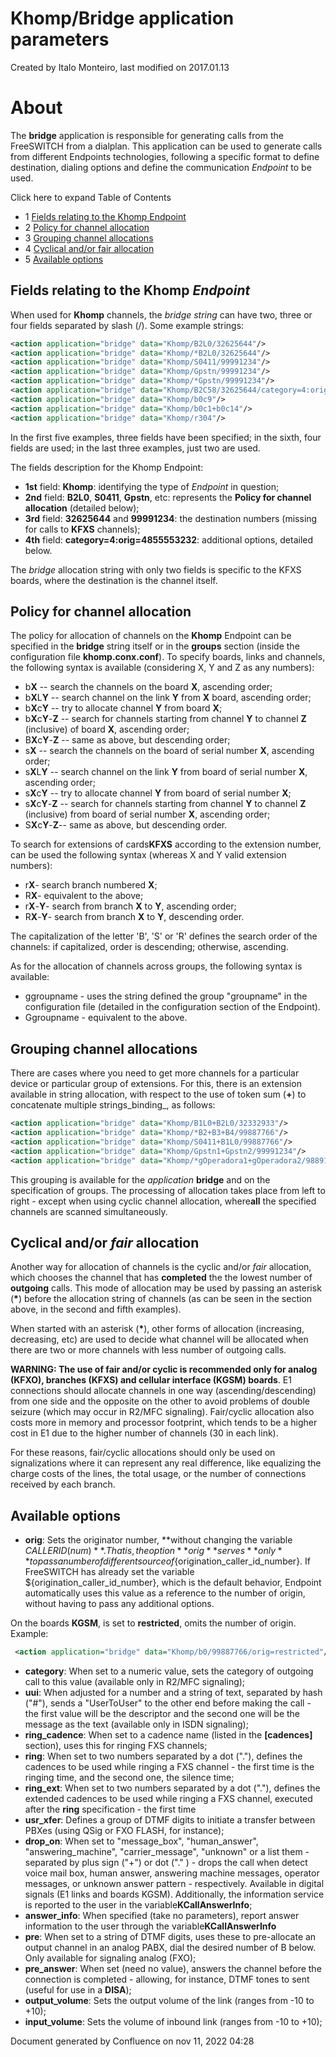 
# Khomp/Bridge application parameters 

 Created by  Italo Monteiro, last modified on 2017.01.13

# About

The **bridge** application is responsible for generating calls from the FreeSWITCH from a dialplan. This application can be used to generate calls from different Endpoints technologies, following a specific format to define destination, dialing options and define the communication _Endpoint_ to be used.

Click here to expand Table of Contents

* 1 [Fields relating to the Khomp Endpoint](#fields-relating-to-the-khomp-_endpoint_)
* 2 [Policy for channel allocation](#policy-for-channel-allocation)
* 3 [Grouping channel allocations](#grouping-channel-allocations)
* 4 [Cyclical and/or fair allocation](#cyclical-andor-_fair_-allocation)
* 5 [Available options](#-freeswitch--khompbridge-application-parameters-)

## Fields relating to the Khomp _Endpoint_

When used for **Khomp** channels, the _bridge_ _string_ can have two, three or four fields separated by slash (/). Some example strings:

```xml
<action application="bridge" data="Khomp/B2L0/32625644"/>
<action application="bridge" data="Khomp/*B2L0/32625644"/>
<action application="bridge" data="Khomp/S0411/99991234"/>
<action application="bridge" data="Khomp/Gpstn/99991234"/>
<action application="bridge" data="Khomp/*Gpstn/99991234"/>
<action application="bridge" data="Khomp/B2C58/32625644/category=4:orig=4855553232"/>
<action application="bridge" data="Khomp/b0c9"/>
<action application="bridge" data="Khomp/b0c1+b0c14"/>
<action application="bridge" data="Khomp/r304"/>
```

In the first five examples, three fields have been specified; in the sixth, four fields are used; in the last three examples, just two are used.

The fields description for the Khomp Endpoint:

* **1st** field: **Khomp**: identifying the type of _Endpoint_ in question;
* **2nd** field: **B2L0**, **S0411**, **Gpstn**, etc: represents the **Policy for channel allocation** (detailed below);
* **3rd** field: **32625644** and **99991234**: the destination numbers (missing for calls to **KFXS** channels);
* **4th** field: **category=4:orig=4855553232**: additional options, detailed below.

The _bridge_ allocation string with only two fields is specific to the KFXS boards, where the destination is the channel itself.

## Policy for channel allocation

The policy for allocation of channels on the **Khomp** Endpoint can be specified in the **bridge** string itself or in the **groups** section (inside the configuration file **khomp.conx.conf**). To specify boards, links and channels, the following syntax is available (considering X, Y and Z as any numbers):

* b**X** \-- search the channels on the board **X**, ascending order;
* b**X**L**Y** \-- search channel on the link **Y** from **X** board, ascending order;
* b**X**c**Y** \-- try to allocate channel **Y** from board **X**;
* b**X**c**Y**\-**Z** \-- search for channels starting from channel **Y** to channel **Z** (inclusive) of board **X**, ascending order;
* B**X**c**Y**\-**Z** \-- same as above, but descending order;
* s**X** \-- search the channels on the board of serial number **X**, ascending order;
* s**X**L**Y** \-- search channel on the link **Y** from board of serial number **X**, ascending order;
* s**X**c**Y** \-- try to allocate channel **Y** from board of serial number **X**;
* s**X**c**Y**\-**Z** \-- search for channels starting from channel **Y** to channel **Z** (inclusive) from board of serial number **X**, ascending order;
* S**X**c**Y**\-**Z**\-- same as above, but descending order.

To search for extensions of cards**KFXS** according to the extension number, can be used the following syntax (whereas X and Y valid extension numbers):

* r**X**\- search branch numbered **X**;
* R**X**\- equivalent to the above;
* r**X**\-**Y**\- search from branch **X** to **Y**, ascending order;
* R**X**\-**Y**\- search from branch **X** to **Y**, descending order.

The capitalization of the letter 'B', 'S' or 'R' defines the search order of the channels: if capitalized, order is descending; otherwise, ascending.

As for the allocation of channels across groups, the following syntax is available:

* ggroupname - uses the string defined the group "groupname" in the configuration file (detailed in the configuration section of the Endpoint).
* Ggroupname - equivalent to the above.

## Grouping channel allocations

There are cases where you need to get more channels for a particular device or particular group of extensions. For this, there is an extension available in string allocation, with respect to the use of token sum (**+**) to concatenate multiple strings_binding_, as follows:

```xml
<action application="bridge" data="Khomp/B1L0+B2L0/32332933"/>
<action application="bridge" data="Khomp/*B2+B3+B4/99887766"/>
<action application="bridge" data="Khomp/S0411+B1L0/99887766"/>
<action application="bridge" data="Khomp/Gpstn1+Gpstn2/99991234"/>
<action application="bridge" data="Khomp/*gOperadora1+gOperadora2/98891234"/>
```

This grouping is available for the _application_ **bridge** and on the specification of groups. The processing of allocation takes place from left to right - except when using cyclic channel allocation, where**all** the specified channels are scanned simultaneously.

## Cyclical and/or _fair_ allocation

Another way for allocation of channels is the cyclic and/or _fair_ allocation, which chooses the channel that has **completed** the the lowest number of **outgoing** calls. This mode of allocation may be used by passing an asterisk (**\***) before the allocation string of channels (as can be seen in the section above, in the second and fifth examples).

When started with an asterisk (**\***), other forms of allocation (increasing, decreasing, etc) are used to decide what channel will be allocated when there are two or more channels with less number of outgoing calls.

**WARNING: The use of fair and/or cyclic is recommended only for analog (KFXO), branches (KFXS) and cellular interface (KGSM) boards**. E1 connections should allocate channels in one way (ascending/descending) from one side and the opposite on the other to avoid problems of double seizure (which may occur in R2/MFC signaling). Fair/cyclic allocation also costs more in memory and processor footprint, which tends to be a higher cost in E1 due to the higher number of channels (30 in each link).

For these reasons, fair/cyclic allocations should only be used on signalizations where it can represent any real difference, like equalizing the charge costs of the lines, the total usage, or the number of connections received by each branch.

## Available options

* **orig**: Sets the originator number, **without changing the variable ${CALLERID(num)}**. That is, the option **orig** serves **only** to pass a number of different source of${origination\_caller\_id\_number}. If FreeSWITCH has already set the variable ${origination\_caller\_id\_number}, which is the default behavior, Endpoint automatically uses this value as a reference to the number of origin, without having to pass any additional options.
  
  
On the boards **KGSM**, is set to **restricted**, omits the number of origin. Example:

```xml
 <action application="bridge" data="Khomp/b0/99887766/orig=restricted"/>
```

* **category**: When set to a numeric value, sets the category of outgoing call to this value (available only in R2/MFC signaling);
* **uui**: When adjusted for a number and a string of text, separated by hash ("#"), sends a "UserToUser" to the other end before making the call - the first value will be the descriptor and the second one will be the message as the text (available only in ISDN signaling);
* **ring\_cadence**: When set to a cadence name (listed in the **\[cadences\]** section), uses this for ringing FXS channels;
* **ring**: When set to two numbers separated by a dot ("."), defines the cadences to be used while ringing a FXS channel - the first time is the ringing time, and the second one, the silence time;
* **ring\_ext**: When set to two numbers separated by a dot ("."), defines the extended cadences to be used while ringing a FXS channel, executed after the **ring** specification - the first time
* **usr\_xfer**: Defines a group of DTMF digits to initiate a transfer between PBXes (using QSig or FXO FLASH, for instance);
* **drop\_on**: When set to "message\_box", "human\_answer", "answering\_machine", "carrier\_message", "unknown" or a list them - separated by plus sign ("+") or dot ("." ) - drops the call when detect voice mail box, human answer, answering machine messages, operator messages, or unknown answer pattern - respectively. Available in digital signals (E1 links and boards KGSM). Additionally, the information service is reported to the user in the variable**KCallAnswerInfo**;
* **answer\_info**: When specified (take no parameters), report answer information to the user through the variable**KCallAnswerInfo**
* **pre**: When set to a string of DTMF digits, uses these to pre-allocate an output channel in an analog PABX, dial the desired number of B below. Only available for signaling analog (FXO);
* **pre\_answer**: When set (need no value), answers the channel before the connection is completed - allowing, for instance, DTMF tones to sent (useful for use in a **DISA**);
* **output\_volume**: Sets the output volume of the link (ranges from -10 to +10);
* **input\_volume**: Sets the volume of inbound link (ranges from -10 to +10);

Document generated by Confluence on nov 11, 2022 04:28
